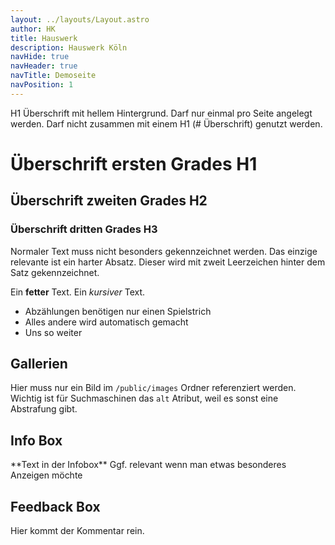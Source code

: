 ```yaml
---
layout: ../layouts/Layout.astro
author: HK
title: Hauswerk
description: Hauswerk Köln
navHide: true
navHeader: true
navTitle: Demoseite
navPosition: 1
---
```



<Hero>
  H1 Überschrift mit hellem Hintergrund.
  Darf nur einmal pro Seite angelegt werden.
  Darf nicht zusammen mit einem H1 (# Überschrift) genutzt werden.
</Hero>

# Überschrift ersten Grades H1

## Überschrift zweiten Grades H2

### Überschrift dritten Grades H3

Normaler Text muss nicht besonders gekennzeichnet werden.
Das einzige relevante ist ein harter Absatz. Dieser wird mit zweit
Leerzeichen hinter dem Satz gekennzeichnet.

Ein **fetter** Text. Ein *kursiver* Text.

- Abzählungen benötigen nur einen Spielstrich
- Alles andere wird automatisch gemacht
- Uns so weiter

## Gallerien

Hier muss nur ein Bild im `/public/images` Ordner referenziert werden.
Wichtig ist für Suchmaschinen das `alt` Atribut, weil es sonst eine Abstrafung gibt.

<Gallery>
  <GalleryImage filename="BILD0065_1.jpeg" alt="Kücheneinbau" />
  <GalleryImage filename="BILD0677.jpeg" alt="Schiebetür im Bad" />
  <GalleryImage filename="BILD2236_1.jpeg" alt="Dachverkleidung" />
  <GalleryImage filename="P1010089_1.jpeg" alt="Türanfertigung" />
  <GalleryImage filename="IMGP7778_1.jpeg" alt="Dacherneuerung" />
</Gallery>

<Gallery>
  <GalleryImage filename="BILD0065_1.jpeg" alt="Kücheneinbau" />
</Gallery>

## Info Box

<Box filename="portrait.jpg" alt="Uli Doll">
  **Text in der Infobox** 
  Ggf. relevant wenn man etwas besonderes Anzeigen möchte
</Box>


## Feedback Box

<Feedback author="Author des Kommentars">
  Hier kommt der Kommentar rein.
</Feedback>

